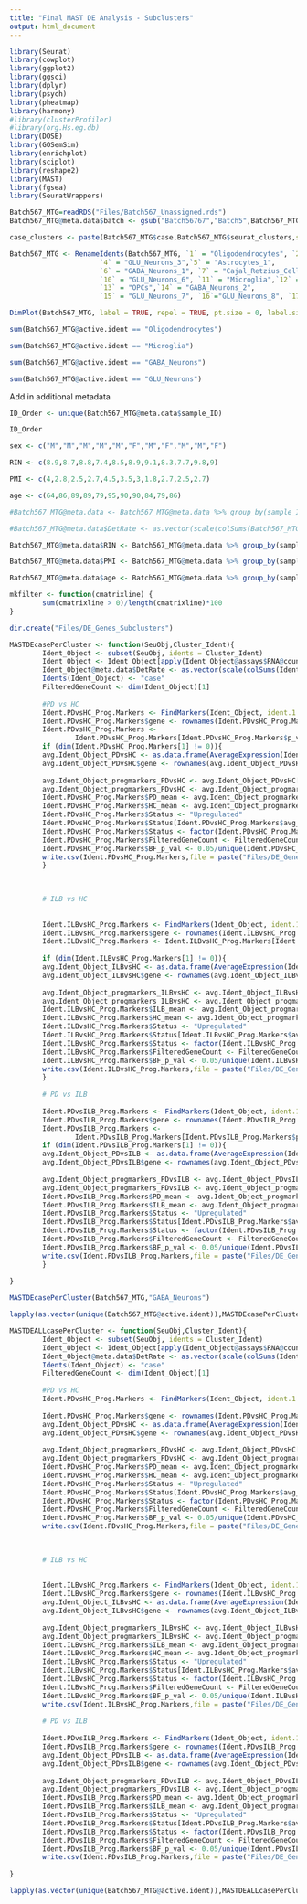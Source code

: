 ```yaml
---
title: "Final MAST DE Analysis - Subclusters"
output: html_document
---
```



```R
library(Seurat)
library(cowplot)
library(ggplot2)
library(ggsci)
library(dplyr)
library(psych)
library(pheatmap)
library(harmony)
#library(clusterProfiler)
#library(org.Hs.eg.db)
library(DOSE)
library(GOSemSim)
library(enrichplot)
library(sciplot)
library(reshape2)
library(MAST)
library(fgsea)
library(SeuratWrappers)

```


```R
Batch567_MTG=readRDS("Files/Batch567_Unassigned.rds")
Batch567_MTG@meta.data$batch <- gsub("Batch56767","Batch5",Batch567_MTG@meta.data$batch)
```


```R

case_clusters <- paste(Batch567_MTG$case,Batch567_MTG$seurat_clusters,sep = "_")

```


```R
Batch567_MTG <- RenameIdents(Batch567_MTG, `1` = "Oligodendrocytes", `2` = "GLU_Neurons_1", `3` = "GLU_Neurons_2",
                      `4` = "GLU_Neurons_3",`5` = "Astrocytes_1",
                      `6` = "GABA_Neurons_1", `7` = "Cajal_Retzius_Cells", `8` = "GLU_Neurons_4",`9` = "GLU_Neurons_5",
                      `10` = "GLU_Neurons_6", `11` = "Microglia",`12` = "Astrocytes_2",
                      `13` = "OPCs",`14` = "GABA_Neurons_2",
                      `15` = "GLU_Neurons_7", `16`="GLU_Neurons_8", `17`="Endothelial_1", `18`="Endothelial_2",`19`="GABA_Neurons_3",`20`="GLU_Neurons_9",`21`="GLU_Neurons_10",`22`="GLU_Neurons_11",`23`="GABA_Neurons_4")
```


```R

DimPlot(Batch567_MTG, label = TRUE, repel = TRUE, pt.size = 0, label.size = 2)

```

```R

sum(Batch567_MTG@active.ident == "Oligodendrocytes")

sum(Batch567_MTG@active.ident == "Microglia")

sum(Batch567_MTG@active.ident == "GABA_Neurons")

sum(Batch567_MTG@active.ident == "GLU_Neurons")

```

Add in additional metadata 


```R
ID_Order <- unique(Batch567_MTG@meta.data$sample_ID)

ID_Order

sex <- c("M","M","M","M","M","F","M","F","M","M","F")

RIN <- c(8.9,8.7,8.8,7.4,8.5,8.9,9.1,8.3,7.7,9.8,9)

PMI <- c(4,2.8,2.5,2.7,4.5,3.5,3,1.8,2.7,2.5,2.7)

age <- c(64,86,89,89,79,95,90,90,84,79,86)

#Batch567_MTG@meta.data <- Batch567_MTG@meta.data %>% group_by(sample_ID) %>% mutate(sex = rep(sex[match(unique(sample_ID), ID_Order)], length(sample_ID)))

#Batch567_MTG@meta.data$DetRate <- as.vector(scale(colSums(Batch567_MTG@assays$RNA@counts)))

Batch567_MTG@meta.data$RIN <- Batch567_MTG@meta.data %>% group_by(sample_ID) %>% mutate(RIN = rep(RIN[match(unique(sample_ID), ID_Order)], length(sample_ID))) %>% .$RIN

Batch567_MTG@meta.data$PMI <- Batch567_MTG@meta.data %>% group_by(sample_ID) %>% mutate(PMI = rep(PMI[match(unique(sample_ID), ID_Order)], length(sample_ID))) %>% .$PMI

Batch567_MTG@meta.data$age <- Batch567_MTG@meta.data %>% group_by(sample_ID) %>% mutate(age = rep(age[match(unique(sample_ID), ID_Order)], length(sample_ID))) %>% .$age
```


```R

mkfilter <- function(cmatrixline) {
        sum(cmatrixline > 0)/length(cmatrixline)*100
} 

```


```R
dir.create("Files/DE_Genes_Subclusters")


```


```R
MASTDEcasePerCluster <- function(SeuObj,Cluster_Ident){
        Ident_Object <- subset(SeuObj, idents = Cluster_Ident)
        Ident_Object <- Ident_Object[apply(Ident_Object@assays$RNA@counts,1,mkfilter) >= 20,]
        Ident_Object@meta.data$DetRate <- as.vector(scale(colSums(Ident_Object@assays$RNA@counts)))
        Idents(Ident_Object) <- "case"
        FilteredGeneCount <- dim(Ident_Object)[1]
        
        #PD vs HC
        Ident.PDvsHC_Prog.Markers <- FindMarkers(Ident_Object, ident.1 = "PD", ident.2 = "HC", verbose = FALSE, test.use = "MAST", latent.vars = c("sex","DetRate","batch","age","PMI","RIN"))
        Ident.PDvsHC_Prog.Markers$gene <- rownames(Ident.PDvsHC_Prog.Markers)
        Ident.PDvsHC_Prog.Markers <-
                Ident.PDvsHC_Prog.Markers[Ident.PDvsHC_Prog.Markers$p_val_adj <= 0.05,]
        if (dim(Ident.PDvsHC_Prog.Markers[1] != 0)){
        avg.Ident_Object_PDvsHC <- as.data.frame(AverageExpression(Ident_Object, verbose = FALSE)$RNA)
        avg.Ident_Object_PDvsHC$gene <- rownames(avg.Ident_Object_PDvsHC)
        
        avg.Ident_Object_progmarkers_PDvsHC <- avg.Ident_Object_PDvsHC[avg.Ident_Object_PDvsHC$gene %in% unique(Ident.PDvsHC_Prog.Markers$gene),]
        avg.Ident_Object_progmarkers_PDvsHC <- avg.Ident_Object_progmarkers_PDvsHC[match(Ident.PDvsHC_Prog.Markers$gene,avg.Ident_Object_progmarkers_PDvsHC$gene),]
        Ident.PDvsHC_Prog.Markers$PD_mean <- avg.Ident_Object_progmarkers_PDvsHC$PD
        Ident.PDvsHC_Prog.Markers$HC_mean <- avg.Ident_Object_progmarkers_PDvsHC$HC
        Ident.PDvsHC_Prog.Markers$Status <- "Upregulated"
        Ident.PDvsHC_Prog.Markers$Status[Ident.PDvsHC_Prog.Markers$avg_log2FC < 0] <- "Downregulated"
        Ident.PDvsHC_Prog.Markers$Status <- factor(Ident.PDvsHC_Prog.Markers$Status, c("Upregulated","Downregulated"))
        Ident.PDvsHC_Prog.Markers$FilteredGeneCount <- FilteredGeneCount
        Ident.PDvsHC_Prog.Markers$BF_p_val <- 0.05/unique(Ident.PDvsHC_Prog.Markers$FilteredGeneCount)
        write.csv(Ident.PDvsHC_Prog.Markers,file = paste("Files/DE_Genes_Subclusters/All_SigGenes_",Cluster_Ident,"_Markers_HC_vs_PD.csv",sep = ""), quote = FALSE)
        }

        
        
        # ILB vs HC
        
        
        Ident.ILBvsHC_Prog.Markers <- FindMarkers(Ident_Object, ident.1 = "ILB", ident.2 = "HC", verbose = FALSE, test.use = "MAST", latent.vars = c("sex","DetRate","batch","age","PMI","RIN"))
        Ident.ILBvsHC_Prog.Markers$gene <- rownames(Ident.ILBvsHC_Prog.Markers)
        Ident.ILBvsHC_Prog.Markers <- Ident.ILBvsHC_Prog.Markers[Ident.ILBvsHC_Prog.Markers$p_val_adj <= 0.05,]
        
        if (dim(Ident.ILBvsHC_Prog.Markers[1] != 0)){
        avg.Ident_Object_ILBvsHC <- as.data.frame(AverageExpression(Ident_Object, verbose = FALSE)$RNA)
        avg.Ident_Object_ILBvsHC$gene <- rownames(avg.Ident_Object_ILBvsHC)
        
        avg.Ident_Object_progmarkers_ILBvsHC <- avg.Ident_Object_ILBvsHC[avg.Ident_Object_ILBvsHC$gene %in% unique(Ident.ILBvsHC_Prog.Markers$gene),]
        avg.Ident_Object_progmarkers_ILBvsHC <- avg.Ident_Object_progmarkers_ILBvsHC[match(Ident.ILBvsHC_Prog.Markers$gene,avg.Ident_Object_progmarkers_ILBvsHC$gene),]
        Ident.ILBvsHC_Prog.Markers$ILB_mean <- avg.Ident_Object_progmarkers_ILBvsHC$ILB
        Ident.ILBvsHC_Prog.Markers$HC_mean <- avg.Ident_Object_progmarkers_ILBvsHC$HC
        Ident.ILBvsHC_Prog.Markers$Status <- "Upregulated"
        Ident.ILBvsHC_Prog.Markers$Status[Ident.ILBvsHC_Prog.Markers$avg_log2FC < 0] <- "Downregulated"
        Ident.ILBvsHC_Prog.Markers$Status <- factor(Ident.ILBvsHC_Prog.Markers$Status, c("Upregulated","Downregulated"))
        Ident.ILBvsHC_Prog.Markers$FilteredGeneCount <- FilteredGeneCount
        Ident.ILBvsHC_Prog.Markers$BF_p_val <- 0.05/unique(Ident.ILBvsHC_Prog.Markers$FilteredGeneCount)
        write.csv(Ident.ILBvsHC_Prog.Markers,file = paste("Files/DE_Genes_Subclusters/All_SigGenes_",Cluster_Ident,"_Markers_HC_vs_ILB.csv",sep = ""), quote = FALSE)
        }
        
        # PD vs ILB
        
        Ident.PDvsILB_Prog.Markers <- FindMarkers(Ident_Object, ident.1 = "PD", ident.2 = "ILB", verbose = FALSE, test.use = "MAST", latent.vars = c("sex","DetRate","batch","age","PMI","RIN"))
        Ident.PDvsILB_Prog.Markers$gene <- rownames(Ident.PDvsILB_Prog.Markers)
        Ident.PDvsILB_Prog.Markers <-
                Ident.PDvsILB_Prog.Markers[Ident.PDvsILB_Prog.Markers$p_val_adj <= 0.05,]
        if (dim(Ident.PDvsILB_Prog.Markers[1] != 0)){
        avg.Ident_Object_PDvsILB <- as.data.frame(AverageExpression(Ident_Object, verbose = FALSE)$RNA)
        avg.Ident_Object_PDvsILB$gene <- rownames(avg.Ident_Object_PDvsILB)
        
        avg.Ident_Object_progmarkers_PDvsILB <- avg.Ident_Object_PDvsILB[avg.Ident_Object_PDvsILB$gene %in% unique(Ident.PDvsILB_Prog.Markers$gene),]
        avg.Ident_Object_progmarkers_PDvsILB <- avg.Ident_Object_progmarkers_PDvsILB[match(Ident.PDvsILB_Prog.Markers$gene,avg.Ident_Object_progmarkers_PDvsILB$gene),]
        Ident.PDvsILB_Prog.Markers$PD_mean <- avg.Ident_Object_progmarkers_PDvsILB$PD
        Ident.PDvsILB_Prog.Markers$ILB_mean <- avg.Ident_Object_progmarkers_PDvsILB$ILB
        Ident.PDvsILB_Prog.Markers$Status <- "Upregulated"
        Ident.PDvsILB_Prog.Markers$Status[Ident.PDvsILB_Prog.Markers$avg_log2FC < 0] <- "Downregulated"
        Ident.PDvsILB_Prog.Markers$Status <- factor(Ident.PDvsILB_Prog.Markers$Status, c("Upregulated","Downregulated"))
        Ident.PDvsILB_Prog.Markers$FilteredGeneCount <- FilteredGeneCount
        Ident.PDvsILB_Prog.Markers$BF_p_val <- 0.05/unique(Ident.PDvsILB_Prog.Markers$FilteredGeneCount)
        write.csv(Ident.PDvsILB_Prog.Markers,file = paste("Files/DE_Genes_Subclusters/All_SigGenes_",Cluster_Ident,"_Markers_ILB_vs_PD.csv",sep = ""), quote = FALSE)
        }
    
}

```



```R

MASTDEcasePerCluster(Batch567_MTG,"GABA_Neurons")

```



```R

lapply(as.vector(unique(Batch567_MTG@active.ident)),MASTDEcasePerCluster,SeuObj=Batch567_MTG)

```



```R
MASTDEALLcasePerCluster <- function(SeuObj,Cluster_Ident){
        Ident_Object <- subset(SeuObj, idents = Cluster_Ident)
        Ident_Object <- Ident_Object[apply(Ident_Object@assays$RNA@counts,1,mkfilter) >= 20,]
        Ident_Object@meta.data$DetRate <- as.vector(scale(colSums(Ident_Object@assays$RNA@counts)))
        Idents(Ident_Object) <- "case"
        FilteredGeneCount <- dim(Ident_Object)[1]
        
        #PD vs HC
        Ident.PDvsHC_Prog.Markers <- FindMarkers(Ident_Object, ident.1 = "PD", ident.2 = "HC", verbose = FALSE, test.use = "MAST", latent.vars = c("sex","DetRate","batch","age","PMI","RIN"), logfc.threshold = 0, min.pct = 0)
        
        Ident.PDvsHC_Prog.Markers$gene <- rownames(Ident.PDvsHC_Prog.Markers)
        avg.Ident_Object_PDvsHC <- as.data.frame(AverageExpression(Ident_Object, verbose = FALSE)$RNA)
        avg.Ident_Object_PDvsHC$gene <- rownames(avg.Ident_Object_PDvsHC)
        
        avg.Ident_Object_progmarkers_PDvsHC <- avg.Ident_Object_PDvsHC[avg.Ident_Object_PDvsHC$gene %in% unique(Ident.PDvsHC_Prog.Markers$gene),]
        avg.Ident_Object_progmarkers_PDvsHC <- avg.Ident_Object_progmarkers_PDvsHC[match(Ident.PDvsHC_Prog.Markers$gene,avg.Ident_Object_progmarkers_PDvsHC$gene),]
        Ident.PDvsHC_Prog.Markers$PD_mean <- avg.Ident_Object_progmarkers_PDvsHC$PD
        Ident.PDvsHC_Prog.Markers$HC_mean <- avg.Ident_Object_progmarkers_PDvsHC$HC
        Ident.PDvsHC_Prog.Markers$Status <- "Upregulated"
        Ident.PDvsHC_Prog.Markers$Status[Ident.PDvsHC_Prog.Markers$avg_log2FC < 0] <- "Downregulated"
        Ident.PDvsHC_Prog.Markers$Status <- factor(Ident.PDvsHC_Prog.Markers$Status, c("Upregulated","Downregulated"))
        Ident.PDvsHC_Prog.Markers$FilteredGeneCount <- FilteredGeneCount
        Ident.PDvsHC_Prog.Markers$BF_p_val <- 0.05/unique(Ident.PDvsHC_Prog.Markers$FilteredGeneCount)
        write.csv(Ident.PDvsHC_Prog.Markers,file = paste("Files/DE_Genes_Subclusters/AllGenes_",Cluster_Ident,"_Markers_HC_vs_PD.csv",sep = ""), quote = FALSE)

        
        
        # ILB vs HC
        
        
        Ident.ILBvsHC_Prog.Markers <- FindMarkers(Ident_Object, ident.1 = "ILB", ident.2 = "HC", verbose = FALSE, test.use = "MAST", latent.vars = c("sex","DetRate","batch","age","PMI","RIN"), logfc.threshold = 0, min.pct = 0)
        Ident.ILBvsHC_Prog.Markers$gene <- rownames(Ident.ILBvsHC_Prog.Markers)
        avg.Ident_Object_ILBvsHC <- as.data.frame(AverageExpression(Ident_Object, verbose = FALSE)$RNA)
        avg.Ident_Object_ILBvsHC$gene <- rownames(avg.Ident_Object_ILBvsHC)
        
        avg.Ident_Object_progmarkers_ILBvsHC <- avg.Ident_Object_ILBvsHC[avg.Ident_Object_ILBvsHC$gene %in% unique(Ident.ILBvsHC_Prog.Markers$gene),]
        avg.Ident_Object_progmarkers_ILBvsHC <- avg.Ident_Object_progmarkers_ILBvsHC[match(Ident.ILBvsHC_Prog.Markers$gene,avg.Ident_Object_progmarkers_ILBvsHC$gene),]
        Ident.ILBvsHC_Prog.Markers$ILB_mean <- avg.Ident_Object_progmarkers_ILBvsHC$ILB
        Ident.ILBvsHC_Prog.Markers$HC_mean <- avg.Ident_Object_progmarkers_ILBvsHC$HC
        Ident.ILBvsHC_Prog.Markers$Status <- "Upregulated"
        Ident.ILBvsHC_Prog.Markers$Status[Ident.ILBvsHC_Prog.Markers$avg_log2FC < 0] <- "Downregulated"
        Ident.ILBvsHC_Prog.Markers$Status <- factor(Ident.ILBvsHC_Prog.Markers$Status, c("Upregulated","Downregulated"))
        Ident.ILBvsHC_Prog.Markers$FilteredGeneCount <- FilteredGeneCount
        Ident.ILBvsHC_Prog.Markers$BF_p_val <- 0.05/unique(Ident.ILBvsHC_Prog.Markers$FilteredGeneCount)
        write.csv(Ident.ILBvsHC_Prog.Markers,file = paste("Files/DE_Genes_Subclusters/AllGenes_",Cluster_Ident,"_Markers_HC_vs_ILB.csv",sep = ""), quote = FALSE)
        
        # PD vs ILB
        
        Ident.PDvsILB_Prog.Markers <- FindMarkers(Ident_Object, ident.1 = "PD", ident.2 = "ILB", verbose = FALSE, test.use = "MAST", latent.vars = c("sex","DetRate","batch","age","PMI","RIN"), logfc.threshold = 0, min.pct = 0)
        Ident.PDvsILB_Prog.Markers$gene <- rownames(Ident.PDvsILB_Prog.Markers)
        avg.Ident_Object_PDvsILB <- as.data.frame(AverageExpression(Ident_Object, verbose = FALSE)$RNA)
        avg.Ident_Object_PDvsILB$gene <- rownames(avg.Ident_Object_PDvsILB)
        
        avg.Ident_Object_progmarkers_PDvsILB <- avg.Ident_Object_PDvsILB[avg.Ident_Object_PDvsILB$gene %in% unique(Ident.PDvsILB_Prog.Markers$gene),]
        avg.Ident_Object_progmarkers_PDvsILB <- avg.Ident_Object_progmarkers_PDvsILB[match(Ident.PDvsILB_Prog.Markers$gene,avg.Ident_Object_progmarkers_PDvsILB$gene),]
        Ident.PDvsILB_Prog.Markers$PD_mean <- avg.Ident_Object_progmarkers_PDvsILB$PD
        Ident.PDvsILB_Prog.Markers$ILB_mean <- avg.Ident_Object_progmarkers_PDvsILB$ILB
        Ident.PDvsILB_Prog.Markers$Status <- "Upregulated"
        Ident.PDvsILB_Prog.Markers$Status[Ident.PDvsILB_Prog.Markers$avg_log2FC < 0] <- "Downregulated"
        Ident.PDvsILB_Prog.Markers$Status <- factor(Ident.PDvsILB_Prog.Markers$Status, c("Upregulated","Downregulated"))
        Ident.PDvsILB_Prog.Markers$FilteredGeneCount <- FilteredGeneCount
        Ident.PDvsILB_Prog.Markers$BF_p_val <- 0.05/unique(Ident.PDvsILB_Prog.Markers$FilteredGeneCount)
        write.csv(Ident.PDvsILB_Prog.Markers,file = paste("Files/DE_Genes_Subclusters/AllGenes_",Cluster_Ident,"_Markers_ILB_vs_PD.csv",sep = ""), quote = FALSE)
    
}

```



```R

lapply(as.vector(unique(Batch567_MTG@active.ident)),MASTDEALLcasePerCluster,SeuObj=Batch567_MTG)

```








